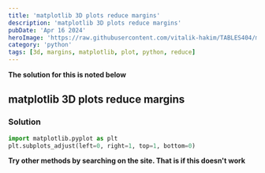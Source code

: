 ```yaml
---
title: 'matplotlib 3D plots reduce margins'
description: 'matplotlib 3D plots reduce margins'
pubDate: 'Apr 16 2024'
heroImage: 'https://raw.githubusercontent.com/vitalik-hakim/TABLES404/main/error_b/python.jpg'
category: 'python'
tags: [3d, margins, matplotlib, plot, python, reduce]
---
```


**The solution for this is noted below**

## matplotlib 3D plots reduce margins

### Solution

```python
import matplotlib.pyplot as plt
plt.subplots_adjust(left=0, right=1, top=1, bottom=0)
```

**Try other methods by searching on the site. That is if this doesn't work**
